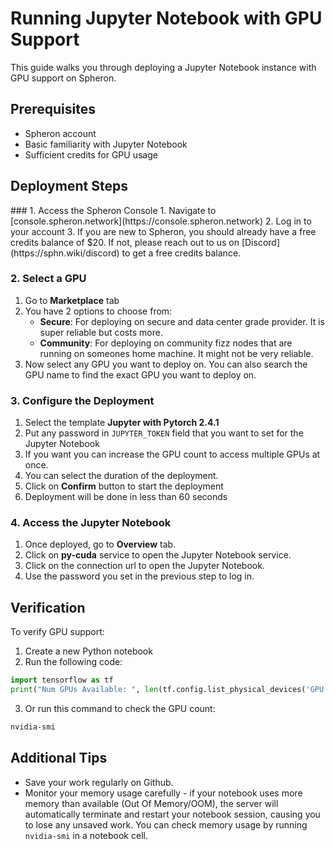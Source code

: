 
# Running Jupyter Notebook with GPU Support

This guide walks you through deploying a Jupyter Notebook instance with GPU support on Spheron.

## Prerequisites
- Spheron account
- Basic familiarity with Jupyter Notebook
- Sufficient credits for GPU usage

## Deployment Steps

<Steps>
### 1. Access the Spheron Console
1. Navigate to [console.spheron.network](https://console.spheron.network)
2. Log in to your account
3. If you are new to Spheron, you should already have a free credits balance of $20. If not, please reach out to us on [Discord](https://sphn.wiki/discord) to get a free credits balance.

### 2. Select a GPU
1. Go to **Marketplace** tab
2. You have 2 options to choose from:
    - **Secure**: For deploying on secure and data center grade provider. It is super reliable but costs more.
    - **Community**: For deploying on community fizz nodes that are running on someones home machine. It might not be very reliable.
3. Now select any GPU you want to deploy on. You can also search the GPU name to find the exact GPU you want to deploy on.

### 3. Configure the Deployment
1. Select the template **Jupyter with Pytorch 2.4.1**
2. Put any password in `JUPYTER_TOKEN` field that you want to set for the Jupyter Notebook
3. If you want you can increase the GPU count to access multiple GPUs at once.
4. You can select the duration of the deployment.
5. Click on **Confirm** button to start the deployment
6. Deployment will be done in less than 60 seconds

### 4. Access the Jupyter Notebook
1. Once deployed, go to **Overview** tab.
2. Click on **py-cuda** service to open the Jupyter Notebook service.
3. Click on the connection url to open the Jupyter Notebook.
4. Use the password you set in the previous step to log in.
</Steps>

## Verification
To verify GPU support:
1. Create a new Python notebook
2. Run the following code:
```python
import tensorflow as tf
print("Num GPUs Available: ", len(tf.config.list_physical_devices('GPU')))
```
3. Or run this command to check the GPU count:
```bash
nvidia-smi
```

## Additional Tips
- Save your work regularly on Github.
- Monitor your memory usage carefully - if your notebook uses more memory than available (Out Of Memory/OOM), the server will automatically terminate and restart your notebook session, causing you to lose any unsaved work. You can check memory usage by running `nvidia-smi` in a notebook cell.
